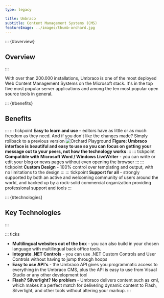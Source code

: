 ---
type: legacy

title: Umbraco
subtitle: Content Management Systems (CMS)
featureImage: ../images/thumb-orchard.jpg
---
::: {#overview}
## Overview
:::

With over than 200.000 installations, Umbraco is one of the most deployed Web Content Management Systems on the Microsoft stack. It's in the top five most popular server applications and among the ten most popular open source tools in general.

::: {#benefits}
## Benefits
:::
::: tickpoint
**Easy to learn and use** - editors have as little or as much freedom as they need. And if you don't like the changes made? Simply rollback to a previous version
![Orchard Playground](../images/umbraco-screenshot.png)
**Figure: Umbraco interface is beautiful and easy to use so you can focus on getting your message out to your peers, not how the technology works**
:::
::: tickpoint
**Compatible with Microsoft Word / Windows LiveWriter** - you can write or edit your blog or news pages without even opening the browser
:::
::: tickpoint
**Custom Design** - 100% control over templating and output, with no limitations to the design
:::
::: tickpoint
**Support for all** - strongly supported by both an active and welcoming community of users around the world, and backed up by a rock-solid commercial organization providing professional support and tools
:::


::: {#technologies}
## Key Technologies
:::

::: ticks
- **Multilingual websites out of the box** - you can also build in your chosen language with multilingual back office tools.
- **Integrate .NET Controls** - you can use .NET Custom Controls and User Controls without having to jump through hoops
- **Easy to use API's** - the Umbraco API gives you programmatic access to everything in the Umbraco CMS, plus the API is easy to use from Visual Studio or any other development tool
- **Flash? Silverlight? No problem** - Umbraco delivers content such as xml, which makes it a perfect match for delivering dynamic content to Flash, Silverlight, and other tools without altering your markup.
:::
